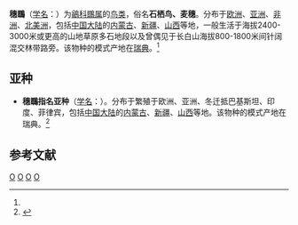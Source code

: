 {{Speciesbox
| genus = Oenanthe
| species = oenanthe
| status = LC
| status_system = iucn3.1  
| status_ref = <ref name=IUCN>{{IUCN|id=103773898 |title=''Oenanthe oenanthe'' |assessor=BirdLife International |assessor-link=BirdLife International |version=2018.2 |year=2018 |accessdate=9 August 2018}} 数据库資料包含說明此物種被編入無危級別的原因</ref>
| image = Oenanthe oenanthe 01 II.jpg
| image2 = Northern wheatear Oenanthe oenanthe.jpg
| image2_caption = [[指名亞種|指名亞種]]雄鳥<small>（上，繁殖羽）</small>與雌鳥<small>（下）</small> 
| authority = ([[卡尔·林奈|Linnaeus]], 1758)<ref name='id3066'>{{cite web| url =http://www.bioinfo.cn/db05/BjdwSpecies.php?action=view&id=3066| title =穗䳭| work =《中国动物物种编目数据库》| publisher =中国科学院微生物研究所| author =中国科学院动物研究所| accessdate =2009-04-04| deadurl =yes| archiveurl =https://web.archive.org/web/20160305033852/http://www.bioinfo.cn/db05/BjdwSpecies.php?action=view&id=3066| archivedate =2016-03-05}}</ref>
| range_map = Oenanthe oenanthe map.svg
| range_map_caption = {{legend|#FF7F2A|繁殖區}}{{legend|#5F8DD3|非繁殖區}} 
}}

'''穗䳭'''（[[学名|学名]]：{{lang|la|''Oenanthe oenanthe''}}）为[[鶲科|鶲科]][[䳭属|䳭属]]的[[鸟类|鸟类]]，俗名'''石栖鸟、麦穗'''。分布于[[欧洲|欧洲]]、[[亚洲|亚洲]]、[[非洲|非洲]]、[[北美洲|北美洲]]，包括[[中国大陆|中国大陆]]的[[内蒙古|内蒙古]]、[[新疆|新疆]]、[[山西|山西]]等地，一般生活于海拔2400-3000米或更高的山地草原多石地段以及曾偶见于长白山海拔800-1800米间针阔混交林带路旁。该物种的模式产地在[[瑞典|瑞典]]。<ref name='id3066'/>

== 亚种 ==
*'''穗䳭指名亚种'''（[[学名|学名]]：{{lang|la|''Oenanthe oenanthe oenanthe''}}）。分布于繁殖于欧洲、亚洲、冬迁抵巴基斯坦、印度、菲律宾，包括[[中国大陆|中国大陆]]的[[内蒙古|内蒙古]]、[[新疆|新疆]]、[[山西|山西]]等地。该物种的模式产地在瑞典。<ref name='id3067'>{{cite web| url =http://www.bioinfo.cn/db05/BjdwSpecies.php?action=view&id=3067| title =穗䳭指名亚种| work =《中国动物物种编目数据库》| publisher =中国科学院微生物研究所| author =中国科学院动物研究所| accessdate =2009-04-04| deadurl =yes| archiveurl =https://web.archive.org/web/20160305051354/http://www.bioinfo.cn/db05/BjdwSpecies.php?action=view&id=3067| archivedate =2016-03-05}}</ref>

== 参考文献 ==
{{reflist}}
{{Taxonbar}}

[[Category:IUCN红色名录无危物种|O]]
[[Category:䳭属|O]]
[[Category:卡尔·林奈命名的生物分类|O]]
[[Category:1758年描述的鸟类|O]]